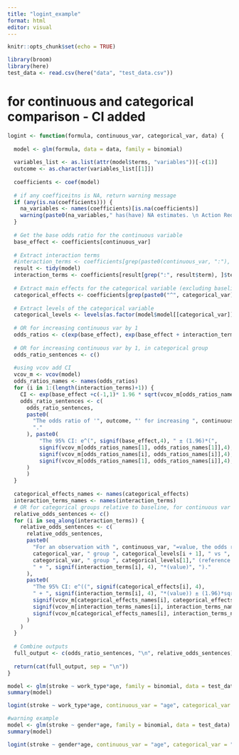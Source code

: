 ```yaml
---
title: "logint_example"
format: html
editor: visual
---
```


```r
knitr::opts_chunk$set(echo = TRUE)
```

```r
library(broom)
library(here)
test_data <- read.csv(here("data", "test_data.csv"))
```

# for continuous and categorical comparison - CI added

```r
logint <- function(formula, continuous_var, categorical_var, data) {
  
  model <- glm(formula, data = data, family = binomial)
  
  variables_list <- as.list(attr(model$terms, "variables"))[-c(1)]
  outcome <- as.character(variables_list[[1]])
  
  coefficients <- coef(model)
  
  # if any coefficeitns is NA, return warning message
  if (any(is.na(coefficients))) {
    na_variables <- names(coefficients)[is.na(coefficients)]
    warning(paste0(na_variables," has(have) NA estimates. \n Action Required: Consider re-specifying the model or re-examining interaction terms for meaningfulness. \n"))
  }
  
  # Get the base odds ratio for the continuous variable
  base_effect <- coefficients[continuous_var]
  
  # Extract interaction terms
  #interaction_terms <- coefficients[grep(paste0(continuous_var, ":"), names(coefficients))]
  result <- tidy(model)
  interaction_terms <- coefficients[result[grep(":", result$term), ]$term]
  
  # Extract main effects for the categorical variable (excluding baseline)
  categorical_effects <- coefficients[grep(paste0("^", categorical_var), names(coefficients))]
  
  # Extract levels of the categorical variable
  categorical_levels <- levels(as.factor(model$model[[categorical_var]]))
  
  # OR for increasing continuous var by 1
  odds_ratios <- c(exp(base_effect), exp(base_effect + interaction_terms))
  
  # OR for increasing continuous var by 1, in categorical group
  odds_ratio_sentences <- c()
  
  #using vcov add CI
  vcov_m <- vcov(model)
  odds_ratios_names <- names(odds_ratios)
  for (i in 1:(length(interaction_terms)+1)) {
    CI <- exp(base_effect +c(-1,1)* 1.96 * sqrt(vcov_m[odds_ratios_names[1], odds_ratios_names[1]] + vcov_m[odds_ratios_names[i], odds_ratios_names[i]] + 2*vcov_m[odds_ratios_names[1], odds_ratios_names[i]]))
    odds_ratio_sentences <- c(
      odds_ratio_sentences,
      paste0(
        "The odds ratio of '", outcome, "' for increasing ", continuous_var, " by one unit in ", categorical_var, " group ",categorical_levels[i]," = ", signif(odds_ratios[i], 4),
        "."
      ), paste0(
          "The 95% CI: e^(", signif(base_effect,4), " ± (1.96)*(",
          signif(vcov_m[odds_ratios_names[1], odds_ratios_names[1]],4), " + ",
          signif(vcov_m[odds_ratios_names[i], odds_ratios_names[i]],4), " + ",
          signif(vcov_m[odds_ratios_names[1], odds_ratios_names[i]],4), ")) = (", signif(CI[1],4), ", ", signif(CI[2],4), ").\n"
      )
      )
  }
  
  categorical_effects_names <- names(categorical_effects)
  interaction_terms_names <- names(interaction_terms)
  # OR for categorical groups relative to baseline, for continuous var
  relative_odds_sentences <- c()
  for (i in seq_along(interaction_terms)) {
    relative_odds_sentences <- c(
      relative_odds_sentences,
      paste0(
        "For an observation with ", continuous_var, "=value, the odds ratio of '", outcome, "' for ",
        categorical_var, " group ", categorical_levels[i + 1], " vs ", 
        categorical_var, " group ", categorical_levels[1]," (reference level) is e^(", signif(categorical_effects[i], 4), 
        " + ", signif(interaction_terms[i], 4), "*(value)", ")."
      ),
      paste0(
        "The 95% CI: e^((", signif(categorical_effects[i], 4), 
        " + ", signif(interaction_terms[i], 4), "*(value)) ± (1.96)*sqrt(",
        signif(vcov_m[categorical_effects_names[i], categorical_effects_names[i]],4), " + ",
        signif(vcov_m[interaction_terms_names[i], interaction_terms_names[i]],4), " + 2*(value) ",
        signif(vcov_m[categorical_effects_names[i], interaction_terms_names[i]],4), "))."
      )
    )
  }
  
  # Combine outputs
  full_output <- c(odds_ratio_sentences, "\n", relative_odds_sentences)
  
  return(cat(full_output, sep = "\n"))
}
```

```r
model <- glm(stroke ~ work_type*age, family = binomial, data = test_data)
summary(model)
```

```r
logint(stroke ~ work_type*age, continuous_var = "age", categorical_var = "work_type", data=test_data)
```

```r
#warning example
model <- glm(stroke ~ gender*age, family = binomial, data = test_data)
summary(model)

logint(stroke ~ gender*age, continuous_var = "age", categorical_var = "gender", data=test_data)
```
